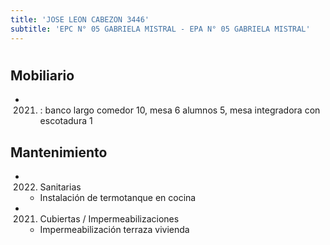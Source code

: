```yaml
---
title: 'JOSE LEON CABEZON 3446'
subtitle: 'EPC N° 05 GABRIELA MISTRAL - EPA N° 05 GABRIELA MISTRAL'
---
```


#


## Mobiliario

*  (2021) : banco largo comedor 10, mesa 6 alumnos 5, mesa integradora con escotadura 1 





## Mantenimiento

*  (2022) Sanitarias 
    + Instalación de termotanque en cocina

*  (2021) Cubiertas / Impermeabilizaciones 
    + Impermeabilización terraza vivienda



